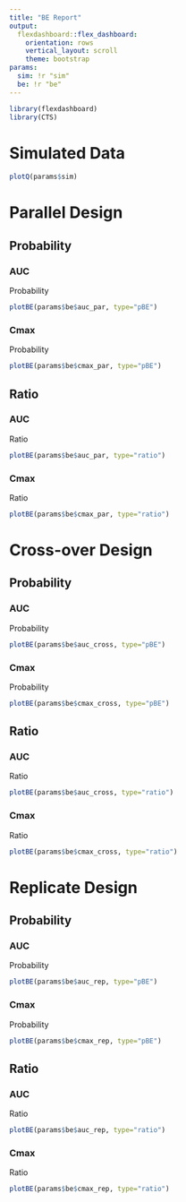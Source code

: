```yaml
---
title: "BE Report"
output: 
  flexdashboard::flex_dashboard:
    orientation: rows
    vertical_layout: scroll
    theme: bootstrap
params:
  sim: !r "sim"
  be: !r "be"
---
```


```r
library(flexdashboard)
library(CTS)
```
Simulated Data
=======================================================================

```r
plotQ(params$sim)
```

Parallel Design
=======================================================================
Probability {.tabset .tabset-fade} 
-----------------------------------------------------------------------

### AUC

Probability
```r
plotBE(params$be$auc_par, type="pBE")
```

### Cmax

Probability
```r
plotBE(params$be$cmax_par, type="pBE")

```

Ratio {.tabset .tabset-fade} 
-----------------------------------------------------------------------
### AUC

Ratio
```r
plotBE(params$be$auc_par, type="ratio")
```

### Cmax

Ratio
```r
plotBE(params$be$cmax_par, type="ratio")

```


Cross-over Design
=======================================================================
Probability {.tabset .tabset-fade} 
-----------------------------------------------------------------------
### AUC

Probability
```r
plotBE(params$be$auc_cross, type="pBE")
```

### Cmax

Probability
```r
plotBE(params$be$cmax_cross, type="pBE")

```

Ratio {.tabset .tabset-fade} 
-----------------------------------------------------------------------
### AUC

Ratio
```r
plotBE(params$be$auc_cross, type="ratio")
```

### Cmax

Ratio
```r
plotBE(params$be$cmax_cross, type="ratio")

```
Replicate Design
=======================================================================
Probability {.tabset .tabset-fade} 
-----------------------------------------------------------------------
### AUC

Probability
```r
plotBE(params$be$auc_rep, type="pBE")
```

### Cmax

Probability
```r
plotBE(params$be$cmax_rep, type="pBE")

```

Ratio {.tabset .tabset-fade} 
-----------------------------------------------------------------------
### AUC

Ratio
```r
plotBE(params$be$auc_rep, type="ratio")
```

### Cmax

Ratio
```r
plotBE(params$be$cmax_rep, type="ratio")

```
